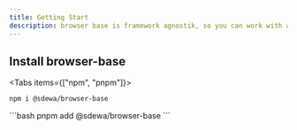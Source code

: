 ```yaml
---
title: Getting Start
description: browser base is framework agnostik, so you can work with any framwwork on browser
---
```



## Install browser-base

<Tabs items={["npm", "pnpm"]}>
  <Tab value="npm">
```bash
npm i @sdewa/browser-base
```
</Tab>

  <Tab value="pnpm">
```bash
pnpm add @sdewa/browser-base
```
</Tab>
</Tabs>
